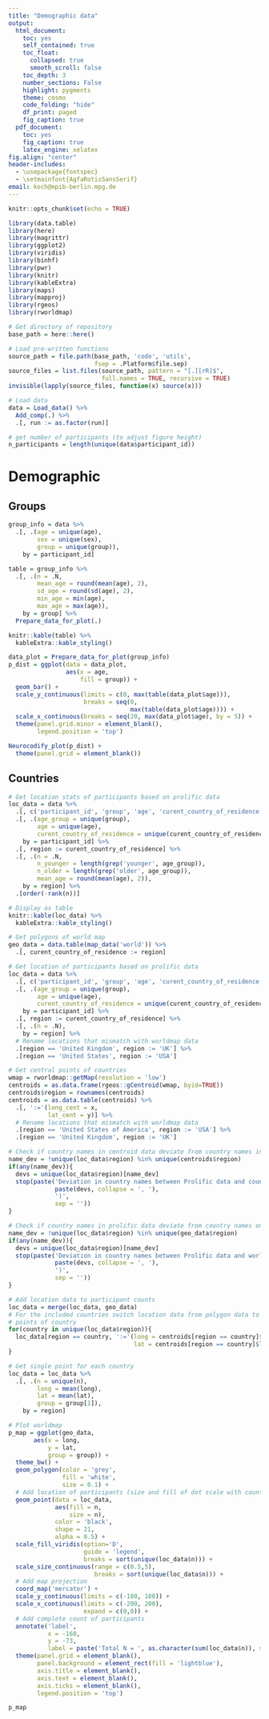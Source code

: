 ```yaml
---
title: "Demographic data"
output:
  html_document:
    toc: yes
    self_contained: true
    toc_float:
      collapsed: true
      smooth_scroll: false
    toc_depth: 3
    number_sections: False
    highlight: pygments
    theme: cosmo
    code_folding: "hide"
    df_print: paged
    fig_caption: true
  pdf_document:
    toc: yes
    fig_caption: true
    latex_engine: xelatex
fig.align: "center"
header-includes:
  - \usepackage{fontspec}
  - \setmainfont{AgfaRotisSansSerif}
email: koch@mpib-berlin.mpg.de
---
```


```r
knitr::opts_chunk$set(echo = TRUE)
```

```r
library(data.table)
library(here)
library(magrittr)
library(ggplot2)
library(viridis)
library(binhf)
library(pwr)
library(knitr)
library(kableExtra)
library(maps)
library(mapproj)
library(rgeos)
library(rworldmap)
```

```r
# Get directory of repository
base_path = here::here()

# Load pre-written functions
source_path = file.path(base_path, 'code', 'utils',
                        fsep = .Platform$file.sep)
source_files = list.files(source_path, pattern = "[.][rR]$",
                          full.names = TRUE, recursive = TRUE)
invisible(lapply(source_files, function(x) source(x)))
```

```r
# Load data
data = Load_data() %>%
  Add_comp(.) %>%
  .[, run := as.factor(run)]

# get number of participants (to adjust figure height)
n_participants = length(unique(data$participant_id))
```

# Demographic

## Groups

```r
group_info = data %>%
  .[, .(age = unique(age),
        sex = unique(sex),
        group = unique(group)),
    by = participant_id]

table = group_info %>%
  .[, .(n = .N,
        mean_age = round(mean(age), 2),
        sd_age = round(sd(age), 2),
        min_age = min(age),
        max_age = max(age)),
    by = group] %>%
  Prepare_data_for_plot(.)

knitr::kable(table) %>%
  kableExtra::kable_styling()
```

```r
data_plot = Prepare_data_for_plot(group_info)
p_dist = ggplot(data = data_plot,
                aes(x = age,
                    fill = group)) +
  geom_bar() +
  scale_y_continuous(limits = c(0, max(table(data_plot$age))),
                     breaks = seq(0,
                                  max(table(data_plot$age)))) +
  scale_x_continuous(breaks = seq(20, max(data_plot$age), by = 5)) +
  theme(panel.grid.minor = element_blank(),
        legend.position = 'top')

Neurocodify_plot(p_dist) +
  theme(panel.grid = element_blank())
```


## Countries

```r
# Get location stats of participants based on prolific data
loc_data = data %>%
  .[, c('participant_id', 'group', 'age', 'curent_country_of_residence')] %>%
  .[, .(age_group = unique(group),
        age = unique(age),
        curent_country_of_residence = unique(curent_country_of_residence)),
    by = participant_id] %>%
  .[, region := curent_country_of_residence] %>%
  .[, .(n = .N,
        n_younger = length(grep('younger', age_group)),
        n_older = length(grep('older', age_group)),
        mean_age = round(mean(age), 2)),
    by = region] %>%
  .[order(-rank(n))]

# Display as table
knitr::kable(loc_data) %>%
  kableExtra::kable_styling()
```


```r
# Get polygons of world map
geo_data = data.table(map_data('world')) %>%
  .[, curent_country_of_residence := region]

# Get location of participants based on prolific data
loc_data = data %>%
  .[, c('participant_id', 'group', 'age', 'curent_country_of_residence')] %>%
  .[, .(age_group = unique(group),
        age = unique(age),
        curent_country_of_residence = unique(curent_country_of_residence)),
    by = participant_id] %>%
  .[, region := curent_country_of_residence] %>%
  .[, .(n = .N),
    by = region] %>%
  # Rename locations that mismatch with worldmap data
  .[region == 'United Kingdom', region := 'UK'] %>%
  .[region == 'United States', region := 'USA']

# Get central points of countries
wmap = rworldmap::getMap(resolution = 'low')
centroids = as.data.frame(rgeos::gCentroid(wmap, byid=TRUE))
centroids$region = rownames(centroids)
centroids = as.data.table(centroids) %>%
  .[, ':='(long_cent = x,
           lat_cent = y)] %>%
  # Rename locations that mismatch with worldmap data
  .[region == 'United States of America', region := 'USA'] %>%
  .[region == 'United Kingdom', region := 'UK']

# Check if country names in centroid data deviate from country names in prolific data
name_dev = !unique(loc_data$region) %in% unique(centroids$region)
if(any(name_dev)){
  devs = unique(loc_data$region)[name_dev]
  stop(paste('Deviation in country names between Prolific data and country centers: c(',
             paste(devs, collapse = ', '),
             ')',
             sep = ''))
}

# Check if country names in prolific data deviate from country names on world map
name_dev = !unique(loc_data$region) %in% unique(geo_data$region)
if(any(name_dev)){
  devs = unique(loc_data$region)[name_dev]
  stop(paste('Deviation in country names between Prolific data and world map: c(',
             paste(devs, collapse = ', '),
             ')',
             sep = ''))
}

# Add location data to participant counts
loc_data = merge(loc_data, geo_data)
# For the included countries switch location data from polygon data to central 
# points of country
for(country in unique(loc_data$region)){
  loc_data[region == country, ':='(long = centroids[region == country]$long_cent,
                                   lat = centroids[region == country]$lat_cent)]
}

# Get single point for each country
loc_data = loc_data %>%
  .[, .(n = unique(n),
        long = mean(long),
        lat = mean(lat),
        group = group[1]),
    by = region]

# Plot worldmap
p_map = ggplot(geo_data,
       aes(x = long,
           y = lat,
           group = group)) +
  theme_bw() +
  geom_polygon(color = 'grey',
               fill = 'white',
               size = 0.1) +
  # Add location of participants (size and fill of dot scale with count)
  geom_point(data = loc_data,
             aes(fill = n,
                 size = n),
             color = 'black',
             shape = 21,
             alpha = 0.5) +
  scale_fill_viridis(option='D',
                     guide = 'legend',
                     breaks = sort(unique(loc_data$n))) +
  scale_size_continuous(range = c(0.5,5),
                        breaks = sort(unique(loc_data$n))) +
  # Add map projection
  coord_map('mercator') +
  scale_y_continuous(limits = c(-180, 180)) +
  scale_x_continuous(limits = c(-200, 200),
                     expand = c(0,0)) +
  # Add complete count of participants
  annotate('label',
           x = -160,
           y = -73,
           label = paste('Total N = ', as.character(sum(loc_data$n)), sep = '')) +
  theme(panel.grid = element_blank(),
        panel.background = element_rect(fill = 'lightblue'),
        axis.title = element_blank(),
        axis.text = element_blank(),
        axis.ticks = element_blank(),
        legend.position = 'top')

p_map
```

